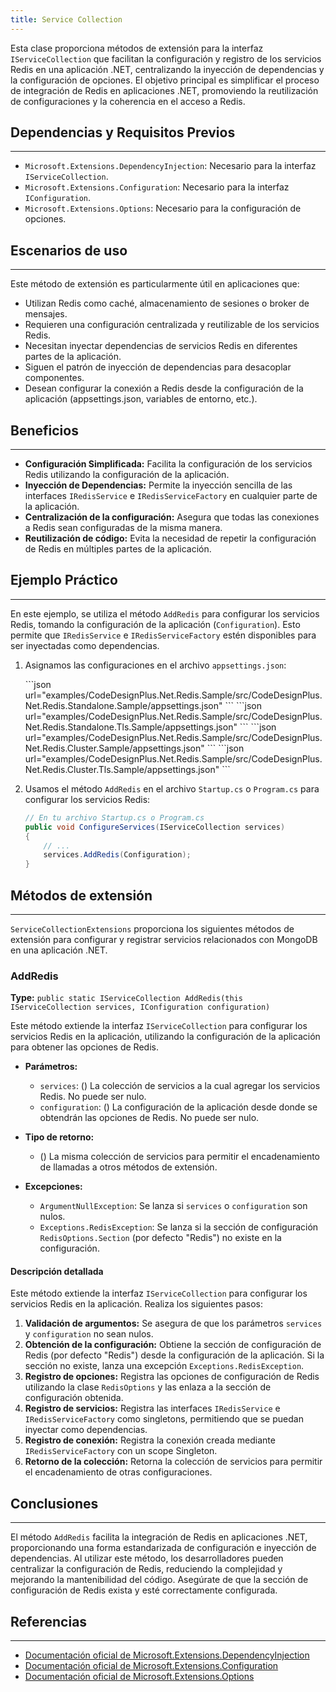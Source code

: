 ```yaml
---
title: Service Collection
---
```



Esta clase proporciona métodos de extensión para la interfaz `IServiceCollection` que facilitan la configuración y registro de los servicios Redis en una aplicación .NET, centralizando la inyección de dependencias y la configuración de opciones. El objetivo principal es simplificar el proceso de integración de Redis en aplicaciones .NET, promoviendo la reutilización de configuraciones y la coherencia en el acceso a Redis.

## Dependencias y Requisitos Previos
---
- `Microsoft.Extensions.DependencyInjection`: Necesario para la interfaz `IServiceCollection`.
- `Microsoft.Extensions.Configuration`: Necesario para la interfaz `IConfiguration`.
- `Microsoft.Extensions.Options`: Necesario para la configuración de opciones.

## Escenarios de uso
---
Este método de extensión es particularmente útil en aplicaciones que:
- Utilizan Redis como caché, almacenamiento de sesiones o broker de mensajes.
- Requieren una configuración centralizada y reutilizable de los servicios Redis.
- Necesitan inyectar dependencias de servicios Redis en diferentes partes de la aplicación.
- Siguen el patrón de inyección de dependencias para desacoplar componentes.
- Desean configurar la conexión a Redis desde la configuración de la aplicación (appsettings.json, variables de entorno, etc.).

## Beneficios
---

- **Configuración Simplificada:** Facilita la configuración de los servicios Redis utilizando la configuración de la aplicación.
- **Inyección de Dependencias:** Permite la inyección sencilla de las interfaces `IRedisService` e `IRedisServiceFactory` en cualquier parte de la aplicación.
- **Centralización de la configuración:** Asegura que todas las conexiones a Redis sean configuradas de la misma manera.
- **Reutilización de código:** Evita la necesidad de repetir la configuración de Redis en múltiples partes de la aplicación.

## Ejemplo Práctico
---

En este ejemplo, se utiliza el método `AddRedis` para configurar los servicios Redis, tomando la configuración de la aplicación (`Configuration`). Esto permite que `IRedisService` e `IRedisServiceFactory` estén disponibles para ser inyectadas como dependencias.

1. Asignamos las configuraciones en el archivo `appsettings.json`:

    <Tabs>
        <TabItem label="Standalone">
        ```json url="examples/CodeDesignPlus.Net.Redis.Sample/src/CodeDesignPlus.Net.Redis.Standalone.Sample/appsettings.json"
        ```
        </TabItem>
        <TabItem label="Standalone + TLS">
        ```json url="examples/CodeDesignPlus.Net.Redis.Sample/src/CodeDesignPlus.Net.Redis.Standalone.Tls.Sample/appsettings.json"
        ```
        </TabItem>
        <TabItem label="Cluster">
        ```json url="examples/CodeDesignPlus.Net.Redis.Sample/src/CodeDesignPlus.Net.Redis.Cluster.Sample/appsettings.json"
        ```
        </TabItem>
        <TabItem label="Cluster + TLS">
        ```json url="examples/CodeDesignPlus.Net.Redis.Sample/src/CodeDesignPlus.Net.Redis.Cluster.Tls.Sample/appsettings.json"
        ```
        </TabItem>
    </Tabs>

2. Usamos el método `AddRedis` en el archivo `Startup.cs` o `Program.cs` para configurar los servicios Redis:
    
    ```csharp
    // En tu archivo Startup.cs o Program.cs
    public void ConfigureServices(IServiceCollection services)
    {
        // ...
        services.AddRedis(Configuration); 
    }
    ```

## Métodos de extensión
---

`ServiceCollectionExtensions` proporciona los siguientes métodos de extensión para configurar y registrar servicios relacionados con MongoDB en una aplicación .NET.

### AddRedis
**Type:** `public static IServiceCollection AddRedis(this IServiceCollection services, IConfiguration configuration)`

Este método extiende la interfaz `IServiceCollection` para configurar los servicios Redis en la aplicación, utilizando la configuración de la aplicación para obtener las opciones de Redis.

- **Parámetros:**
    -   `services`: (<see cref="IServiceCollection"/>) La colección de servicios a la cual agregar los servicios Redis. No puede ser nulo.
    -   `configuration`: (<see cref="IConfiguration"/>) La configuración de la aplicación desde donde se obtendrán las opciones de Redis. No puede ser nulo.

- **Tipo de retorno:**
    -   (<see cref="IServiceCollection"/>) La misma colección de servicios para permitir el encadenamiento de llamadas a otros métodos de extensión.

- **Excepciones:**
    -   `ArgumentNullException`: Se lanza si `services` o `configuration` son nulos.
    -   `Exceptions.RedisException`: Se lanza si la sección de configuración `RedisOptions.Section` (por defecto "Redis") no existe en la configuración.

#### Descripción detallada

Este método extiende la interfaz `IServiceCollection` para configurar los servicios Redis en la aplicación. Realiza los siguientes pasos:

1.  **Validación de argumentos:** Se asegura de que los parámetros `services` y `configuration` no sean nulos.
2.  **Obtención de la configuración:** Obtiene la sección de configuración de Redis (por defecto "Redis") desde la configuración de la aplicación. Si la sección no existe, lanza una excepción `Exceptions.RedisException`.
3.  **Registro de opciones:** Registra las opciones de configuración de Redis utilizando la clase `RedisOptions` y las enlaza a la sección de configuración obtenida.
4.  **Registro de servicios:** Registra las interfaces `IRedisService` e `IRedisServiceFactory` como singletons, permitiendo que se puedan inyectar como dependencias.
5.  **Registro de conexión:** Registra la conexión creada mediante `IRedisServiceFactory` con un scope Singleton.
6.  **Retorno de la colección:** Retorna la colección de servicios para permitir el encadenamiento de otras configuraciones.

## Conclusiones
---

El método `AddRedis` facilita la integración de Redis en aplicaciones .NET, proporcionando una forma estandarizada de configuración e inyección de dependencias. Al utilizar este método, los desarrolladores pueden centralizar la configuración de Redis, reduciendo la complejidad y mejorando la mantenibilidad del código. Asegúrate de que la sección de configuración de Redis exista y esté correctamente configurada.

## Referencias
---

-   [Documentación oficial de Microsoft.Extensions.DependencyInjection](https://docs.microsoft.com/en-us/dotnet/api/microsoft.extensions.dependencyinjection)
-   [Documentación oficial de Microsoft.Extensions.Configuration](https://docs.microsoft.com/en-us/dotnet/api/microsoft.extensions.configuration)
-   [Documentación oficial de Microsoft.Extensions.Options](https://docs.microsoft.com/en-us/dotnet/api/microsoft.extensions.options)
